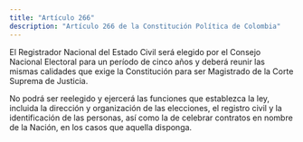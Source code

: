 ```yaml
---
title: "Artículo 266"
description: "Artículo 266 de la Constitución Política de Colombia"
---
```


El Registrador Nacional del Estado Civil será elegido por el Consejo Nacional Electoral para un período de cinco años y deberá reunir las mismas calidades que exige la Constitución para ser Magistrado de la Corte Suprema de Justicia.

No podrá ser reelegido y ejercerá las funciones que establezca la ley, incluida la dirección y organización de las elecciones, el registro civil y la identificación de las personas, así como la de celebrar contratos en nombre de la Nación, en los casos que aquella disponga.

